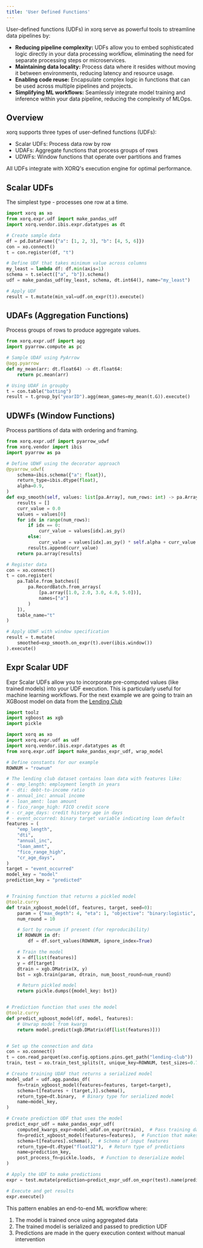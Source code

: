 ```yaml
---
title: 'User Defined Functions'
---
```


User-defined functions (UDFs) in xorq serve as powerful tools to streamline data pipelines by:

- **Reducing pipeline complexity:** UDFs allow you to embed sophisticated logic directly in your data processing workflow, eliminating the need for separate processing steps or microservices.
- **Maintaining data locality:** Process data where it resides without moving it between environments, reducing latency and resource usage.
- **Enabling code reuse:** Encapsulate complex logic in functions that can be used across multiple pipelines and projects.
- **Simplifying ML workflows:** Seamlessly integrate model training and inference within your data pipeline, reducing the complexity of MLOps.

## Overview

xorq supports three types of user-defined functions (UDFs):
- Scalar UDFs: Process data row by row
- UDAFs: Aggregate functions that process groups of rows
- UDWFs: Window functions that operate over partitions and frames

All UDFs integrate with XORQ's execution engine for optimal performance.

## Scalar UDFs

The simplest type - processes one row at a time.

```python
import xorq as xo
from xorq.expr.udf import make_pandas_udf
import xorq.vendor.ibis.expr.datatypes as dt

# Create sample data
df = pd.DataFrame({"a": [1, 2, 3], "b": [4, 5, 6]})
con = xo.connect()
t = con.register(df, "t")

# Define UDF that takes minimum value across columns
my_least = lambda df: df.min(axis=1)
schema = t.select(["a", "b"]).schema()
udf = make_pandas_udf(my_least, schema, dt.int64(), name="my_least")

# Apply UDF
result = t.mutate(min_val=udf.on_expr(t)).execute()
```

## UDAFs (Aggregation Functions)

Process groups of rows to produce aggregate values.

```python
from xorq.expr.udf import agg
import pyarrow.compute as pc

# Sample UDAF using PyArrow
@agg.pyarrow
def my_mean(arr: dt.float64) -> dt.float64:
    return pc.mean(arr)

# Using UDAF in groupby
t = con.table("batting")
result = t.group_by("yearID").agg(mean_games=my_mean(t.G)).execute()
```

## UDWFs (Window Functions)

Process partitions of data with ordering and framing.

```python
from xorq.expr.udf import pyarrow_udwf
from xorq.vendor import ibis
import pyarrow as pa

# Define UDWF using the decorator approach
@pyarrow_udwf(
    schema=ibis.schema({"a": float}),
    return_type=ibis.dtype(float),
    alpha=0.9,
)
def exp_smooth(self, values: list[pa.Array], num_rows: int) -> pa.Array:
    results = []
    curr_value = 0.0
    values = values[0]
    for idx in range(num_rows):
        if idx == 0:
            curr_value = values[idx].as_py()
        else:
            curr_value = values[idx].as_py() * self.alpha + curr_value * (1.0 - self.alpha)
        results.append(curr_value)
    return pa.array(results)

# Register data
con = xo.connect()
t = con.register(
    pa.Table.from_batches([
        pa.RecordBatch.from_arrays(
            [pa.array([1.0, 2.0, 3.0, 4.0, 5.0])],
            names=["a"]
        )
    ]),
    table_name="t"
)

# Apply UDWF with window specification
result = t.mutate(
    smoothed=exp_smooth.on_expr(t).over(ibis.window())
).execute()
```

## Expr Scalar UDF

Expr Scalar UDFs allow you to incorporate pre-computed values (like trained models) into your UDF execution. This is particularly useful for machine learning workflows.
For the next example we are going to train an XGBoost model on data from the [Lending Club](https://www.lendingclub.com/)

```python
import toolz
import xgboost as xgb
import pickle

import xorq as xo
import xorq.expr.udf as udf
import xorq.vendor.ibis.expr.datatypes as dt
from xorq.expr.udf import make_pandas_expr_udf, wrap_model

# Define constants for our example
ROWNUM = "rownum"

# The lending club dataset contains loan data with features like:
# - emp_length: employment length in years
# - dti: debt-to-income ratio
# - annual_inc: annual income
# - loan_amnt: loan amount
# - fico_range_high: FICO credit score
# - cr_age_days: credit history age in days
# - event_occurred: binary target variable indicating loan default
features = (
    "emp_length",
    "dti",
    "annual_inc",
    "loan_amnt",
    "fico_range_high",
    "cr_age_days",
)
target = "event_occurred"
model_key = "model"
prediction_key = "predicted"


# Training function that returns a pickled model
@toolz.curry
def train_xgboost_model(df, features, target, seed=0):
    param = {"max_depth": 4, "eta": 1, "objective": "binary:logistic", "seed": seed}
    num_round = 10

    # Sort by rownum if present (for reproducibility)
    if ROWNUM in df:
        df = df.sort_values(ROWNUM, ignore_index=True)

    # Train the model
    X = df[list(features)]
    y = df[target]
    dtrain = xgb.DMatrix(X, y)
    bst = xgb.train(param, dtrain, num_boost_round=num_round)

    # Return pickled model
    return pickle.dumps({model_key: bst})


# Prediction function that uses the model
@toolz.curry
def predict_xgboost_model(df, model, features):
    # Unwrap model from kwargs
    return model.predict(xgb.DMatrix(df[list(features)]))


# Set up the connection and data
con = xo.connect()
t = con.read_parquet(xo.config.options.pins.get_path("lending-club"))
train, test = xo.train_test_splits(t, unique_key=ROWNUM, test_sizes=0.7)

# Create training UDAF that returns a serialized model
model_udaf = udf.agg.pandas_df(
    fn=train_xgboost_model(features=features, target=target),
    schema=t[features + (target,)].schema(),
    return_type=dt.binary,  # Binary type for serialized model
    name=model_key,
)

# Create prediction UDF that uses the model
predict_expr_udf = make_pandas_expr_udf(
    computed_kwargs_expr=model_udaf.on_expr(train),  # Pass training data here
    fn=predict_xgboost_model(features=features),  # Function that makes predictions
    schema=t[features].schema(),  # Schema of input features
    return_type=dt.dtype("float32"),  # Return type of predictions
    name=prediction_key,
    post_process_fn=pickle.loads,  # Function to deserialize model
)

# Apply the UDF to make predictions
expr = test.mutate(prediction=predict_expr_udf.on_expr(test).name(prediction_key))

# Execute and get results
expr.execute()
```

This pattern enables an end-to-end ML workflow where:
1. The model is trained once using aggregated data
2. The trained model is serialized and passed to prediction UDF
3. Predictions are made in the query execution context without manual intervention